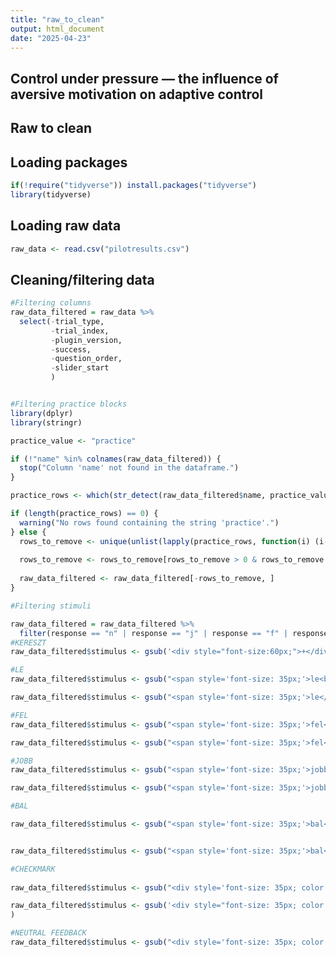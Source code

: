 ```yaml
---
title: "raw_to_clean"
output: html_document
date: "2025-04-23"
---
```


## Control under pressure — the influence of aversive motivation on adaptive control

## Raw to clean

## Loading packages

```r
if(!require("tidyverse")) install.packages("tidyverse")
library(tidyverse)
```

## Loading raw data

```r
raw_data <- read.csv("pilotresults.csv")
```

## Cleaning/filtering data

```r
#Filtering columns
raw_data_filtered = raw_data %>% 
  select(-trial_type,
         -trial_index,
         -plugin_version,
         -success,
         -question_order,
         -slider_start
         )


#Filtering practice blocks
library(dplyr)
library(stringr)

practice_value <- "practice"

if (!"name" %in% colnames(raw_data_filtered)) {
  stop("Column 'name' not found in the dataframe.")
}

practice_rows <- which(str_detect(raw_data_filtered$name, practice_value))

if (length(practice_rows) == 0) {
  warning("No rows found containing the string 'practice'.")
} else {
  rows_to_remove <- unique(unlist(lapply(practice_rows, function(i) (i-3):(i+1))))
  
  rows_to_remove <- rows_to_remove[rows_to_remove > 0 & rows_to_remove <= nrow(raw_data_filtered)]
  
  raw_data_filtered <- raw_data_filtered[-rows_to_remove, ]
}

#Filtering stimuli

raw_data_filtered = raw_data_filtered %>% 
  filter(response == "n" | response == "j" | response == "f" | response == "g" | response == "null")
#KERESZT
raw_data_filtered$stimulus <- gsub('<div style="font-size:60px;">+</div>', '+', raw_data_filtered$stimulus, fixed = TRUE)

#LE
raw_data_filtered$stimulus <- gsub("<span style='font-size: 35px;'>le<br>le<br>le</span>", 'le le le', raw_data_filtered$stimulus, fixed = TRUE)

raw_data_filtered$stimulus <- gsub("<span style='font-size: 35px;'>le</span>", 'le', raw_data_filtered$stimulus, fixed = TRUE)

#FEL
raw_data_filtered$stimulus <- gsub("<span style='font-size: 35px;'>fel<br>fel<br>fel</span>", 'fel fel fel', raw_data_filtered$stimulus, fixed = TRUE) 

raw_data_filtered$stimulus <- gsub("<span style='font-size: 35px;'>fel</span>", 'fel', raw_data_filtered$stimulus, fixed = TRUE)

#JOBB
raw_data_filtered$stimulus <- gsub("<span style='font-size: 35px;'>jobb<br>jobb<br>jobb</span>", 'jobb jobb jobb', raw_data_filtered$stimulus, fixed = TRUE)

raw_data_filtered$stimulus <- gsub("<span style='font-size: 35px;'>jobb</span>", 'jobb', raw_data_filtered$stimulus, fixed = TRUE)

#BAL

raw_data_filtered$stimulus <- gsub("<span style='font-size: 35px;'>bal<br>bal<br>bal</span>", 'bal bal bal', raw_data_filtered$stimulus, fixed = TRUE)


raw_data_filtered$stimulus <- gsub("<span style='font-size: 35px;'>bal</span>", 'bal', raw_data_filtered$stimulus, fixed = TRUE)

#CHECKMARK
	
raw_data_filtered$stimulus <- gsub("<div style='font-size: 35px; color: black;'>✔</div>", '✔', raw_data_filtered$stimulus, fixed = TRUE)

raw_data_filtered$stimulus <- gsub('<div style="font-size: 35px; color: black;">✘</div>', '✘', raw_data_filtered$stimulus, fixed = TRUE
)

#NEUTRAL FEEDBACK
raw_data_filtered$stimulus <- gsub("<div style='font-size: 35px; color: black; font-weight: bold;'>&#11036</div>", '&#11036', raw_data_filtered$stimulus, fixed = TRUE)
```


